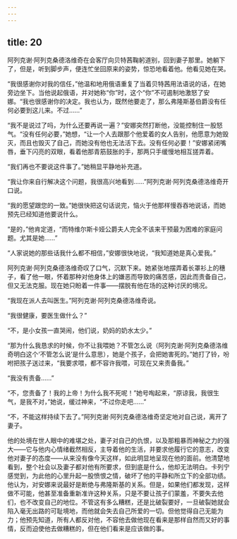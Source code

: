 ```yaml
---
---
---
```

title: 20
---




阿列克谢·阿列克桑德洛维奇在会客厅向贝特茜鞠躬道别，回到妻子那里。她躺下了，但是，听到脚步声，便连忙坐回原来的姿势，惊恐地看着他。他看见她在哭。

“我很感谢你对我的信任，”他温和地用俄语重复了当着贝特茜用法语说的话，在她旁边坐下。当他说起俄语，并对她称“你”时，这个“你”不可遏制地激怒了安娜。“我也很感谢你的决定。我也认为，既然他要走了，那么弗隆斯基伯爵没有任何必要到这儿来。不过……”

“我不是说过了吗，为什么还要再说一遍？”安娜突然打断他，没能控制住一股怒气。“没有任何必要，”她想，“让一个人去跟那个他爱着的女人告别，他愿意为她毁灭，而且也毁灭了自己，而她没有他也无法活下去。没有任何必要！”安娜紧闭嘴唇，垂下闪亮的双眼，看着他那青筋鼓胀的手，那两只手缓慢地相互搓弄着。

“我们再也不要说这件事了。”她稍显平静地补充道。

“我让你来自行解决这个问题，我很高兴地看到……”阿列克谢·阿列克桑德洛维奇开口说。

“我的愿望跟您的一致。”她很快把这句话说完，恼火于他那样慢吞吞地说话，而她预先已经知道他要说什么。

“是的，”他肯定道，“而特维尔斯卡娅公爵夫人完全不该来干预最为困难的家庭问题。尤其是她……”

“人家说她的那些话我什么都不相信，”安娜很快地说，“我知道她是真心爱我。”

阿列克谢·阿列克桑德洛维奇叹了口气，沉默下来。她紧张地摆弄着长罩衫上的穗子，看了他一眼，怀着那种对他身体上的嫌恶而导致的痛苦感，因此而责备自己，但又无法克服。现在她只盼着一件事——摆脱有他在场的这种讨厌的境况。

“我现在派人去叫医生。”阿列克谢·阿列克桑德洛维奇说。

“我很健康，要医生做什么？”

“不，是小女孩一直哭闹，他们说，奶妈的奶水太少。”

“那为什么我恳求的时候，你不让我喂她？不管怎么说（阿列克谢·阿列克桑德洛维奇明白这个‘不管怎么说’是什么意思），她是个孩子，会把她害死的。”她打了铃，吩咐把孩子送过来，“我要求喂，都不容许我喂，可现在又来责备我。”

“我没有责备……”

“不，您责备了！我的上帝！为什么我不死呢！”她号啕起来，“原谅我，我很生气，是我不对，”她说，缓过神来，“不过你走吧……”

“不，不能这样持续下去了。”阿列克谢·阿列克桑德洛维奇坚定地对自己说，离开了妻子。

他的处境在世人眼中的难堪之处，妻子对自己的仇恨，以及那粗暴而神秘之力的强大——它与他内心情绪截然相反，主导着他的生活，并要求他履行它的意志，改变他对妻子的态度——从来没有像今天这样，如此明显地呈现在他的面前。他清楚地看到，整个社会以及妻子都对他有所要求，但到底是什么，他却无法明白。卡列宁感觉到，为此他的心里升起一股愤恨之情，破坏了他的平静和所立下的全部功绩。他认为，对安娜来说最好是断绝与弗隆斯基的关系。但是，如果他们都发现，这样做不可能，他甚至准备重新准许这种关系，只是不要让孩子们蒙羞，不要失去他们，也不改变自己的地位。不管这有多么糟糕，还是比破裂要好，一旦破裂她就会陷入毫无出路的可耻境地，而他就会失去自己所爱的一切。但他觉得自己无能为力；他预先知道，所有人都反对他，不容他去做他现在看来是那样自然而又好的事情，反而迫使他去做糟糕的，但在他们看来是应该做的事。